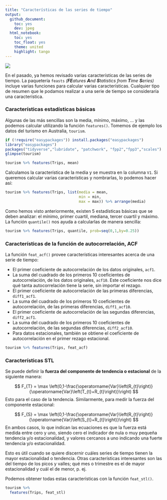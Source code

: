 ```yaml
---
title: "Características de las series de tiempo"
output:
  github_document:
    toc: yes
    dev: jpeg
  html_notebook:
    toc: yes
    toc_float: yes
    theme: united
    highlight: tango
---
```


![](../images/feasts.png)

En el pasado, ya hemos revisado varias características de las series de tiempo. La paquetería `feasts` *(**FE**atures **A**nd **S**tatistics from **T**ime **S**eries)* incluye varias funciones para calcular varias características. Cualquier tipo de resumen que le podamos realizar a una serie de tiempo se consideraría una característica.

### Características estadísticas básicas

Algunas de las más sencillas son la media, mínimo, máximo, ... y las podemos calcular utilizando la función `features()`. Tomemos de ejemplo los datos del turismo en Australia, `tourism`.

```r
if (!require("easypackages")) install.packages("easypackages")
library("easypackages")
packages("tidyverse","lubridate", "patchwork", "fpp2","fpp3","scales")
glimpse(tourism)

tourism %>% features(Trips, mean)
```

Calculamos la característica de la media y se muestra en la columna `V1`. Si queremos calcular varias características y nombrarlas, lo podemos hacer así:

```r
tourism %>% features(Trips, list(media = mean, 
                                 min = min,
                                 max = max)) %>% arrange(media)
```

Como hemos visto anteriormente, existen 5 estadísticas básicas que se deben analizar: el mínimo, primer cuartil, mediana, tercer cuartil y máximo. La función `quantile()` nos ayuda a calcularlas de manera sencilla:

```r
tourism %>% features(Trips, quantile, prob=seq(0,1,by=0.25))
```

### Características de la función de autocorrelación, ACF

La función `feat_acf()` provee características interesantes acerca de una serie de tiempo:

* El primer coeficiente de autocorrelación de los datos originales, `acf1`.
* La suma del cuadrado de los primeros 10 coeficientes de autocorrelación, de los datos originales, `acf10`. Este coeficiente nos dice qué tanta autocorrelación tiene la serie, sin importar el rezago.
* El primer coeficiente de autocorrelación de las primeras diferencias, `diff1_acf1`.
* La suma del cuadrado de los primeros 10 coeficientes de autocorrelación, de las primeras diferencias, `diff1_acf10`.
* El primer coeficiente de autocorrelación de las segundas diferencias, `diff2_acf1`.
* La suma del cuadrado de los primeros 10 coeficientes de autocorrelación, de las segundas diferencias, `diff2_acf10`.
* Para datos estacionales, también se obtiene el coeficiente de autocorrelación en el primer rezago estacional.

```r
tourism %>% features(Trips, feat_acf)
```
### Características STL

Se puede definir la **fuerza del componente de tendencia o estacional** de la siguiente manera:

$$
F_{T} = \max \left(0,1-\frac{\operatorname{Var}\left(R_{t}\right)}{\operatorname{Var}\left(T_{t}+R_{t}\right)}\right)
$$
Esto para el caso de la tendencia. Similarmente, para medir la fuerza del componente estacional:

$$
F_{S} = \max \left(0,1-\frac{\operatorname{Var}\left(R_{t}\right)}{\operatorname{Var}\left(S_{t}+R_{t}\right)}\right)
$$
En ambos casos, lo que indican las ecuaciones es que la fuerza está medida entre cero y uno, siendo cero el indicador de nula o muy pequeña tendencia y/o estacionalidad, y valores cercanos a uno indicando una fuerte tendencia y/o estacionalidad.

Esto es útil cuando se quiere discernir cuáles series de tiempo tienen la mayor estacionalidad o tendencia. Otras características interesantes son las del tiempo de los picos y valles; qué mes o trimestre es el de mayor estacionalidad y cuál el de menor, p. ej.

Podemos obtener todas estas características con la función `feat_stl()`.

```r
tourism %>%
  features(Trips, feat_stl)
```

